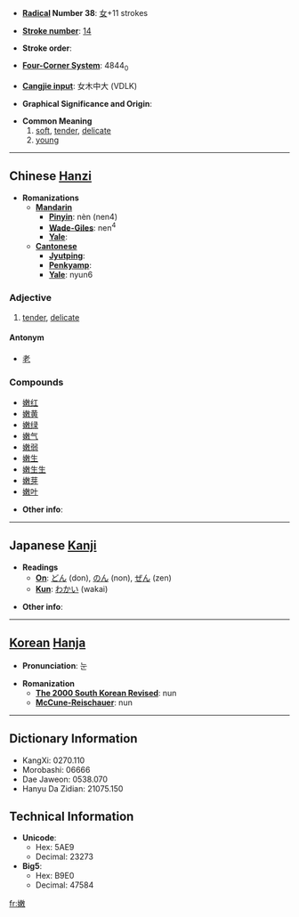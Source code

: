 * '''[[Wiktionary:Chinese radical index| Radical]] Number 38''': [[Wiktionary:Chinese radical index 女|女]]+11 strokes

* '''[[Wiktionary:Chinese total strokes index|Stroke number]]''': [[Wiktionary:Chinese total strokes index 14|14]]

* '''Stroke order''': 

* '''[[Wiktionary:Chinese four corner index|Four-Corner System]]''': 4844<sub>0</sub>

* '''[[Wiktionary:Chinese Cangjie index|Cangjie input]]''': 女木中大 (VDLK)

* '''Graphical Significance and Origin''': 

* '''Common Meaning'''
*# [[soft]], [[tender]], [[delicate]]
*# [[young]]

----

== Chinese [[Hanzi]] ==

* '''Romanizations'''
** '''[[Mandarin]]'''
*** '''[[Pinyin]]''': nèn (nen4)
*** '''[[Wade-Giles]]''': nen<sup>4</sup>
*** '''[[Yale]]''': 
** '''[[Cantonese]]'''
*** '''[[Jyutping]]''':
*** '''[[Penkyamp]]''': 
*** '''[[Yale]]''': nyun6

===Adjective===
#[[tender]], [[delicate]]
====Antonym====
*[[老]]

===Compounds===
*[[嫩红]]
*[[嫩黄]]
*[[嫩绿]]
*[[嫩气]]
*[[嫩弱]]
*[[嫩生]]
*[[嫩生生]]
*[[嫩芽]]
*[[嫩叶]]

* '''Other info''': 

----

== Japanese [[Kanji]] ==

* '''Readings'''
** '''[[On]]''': [[どん]] (don), [[のん]] (non), [[ぜん]] (zen)
** '''[[Kun]]''': [[わかい]] (wakai)

* '''Other info''':  

----

== [[Korean]] [[Hanja]] ==

* '''Pronunciation''': 눈

* '''Romanization'''
** '''[[The 2000 South Korean Revised Romanization|The 2000 South Korean Revised]]''': nun
** '''[[McCune-Reischauer]]''': nun

----

== Dictionary Information ==

* KangXi: 0270.110
* Morobashi: 06666
* Dae Jaweon: 0538.070
* Hanyu Da Zidian: 21075.150

== Technical Information ==

* '''Unicode''':
** Hex: 5AE9
** Decimal: 23273
* '''Big5''':
** Hex: B9E0
** Decimal: 47584

[[fr:嫩]]